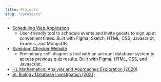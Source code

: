 ```yaml
---
title: Projects
slug: "/projects"
---
```


- [Scheduling Web Application](https://app.qoom.io/~/projects/qoomschedulerSQUc/createevent)
    - User-friendly tool to schedule events and invite guests to sign up at convenient times. Built with Figma, Sketch, HTML, CSS, Javascript, Express, and MongoDB.
- [Symptom Checker Website](https://www.carissatang.com/~/spring2021/cranial-check/index)
    - Preliminary self-diagnosis tool with an account database system to access previous quiz results. Built with Figma, HTML, CSS, and Javascript.
- [HL Mathematics: Analysis and Approaches Exploration (2020)](https://www.carissatang.com/papers/math-ia/Modelling_and_Investigating_the_Properties_of_B-DNA_Double_Helix.html)
- [SL Biology Database Investigation (2021)](https://www.carissatang.com/papers/bio-ia/The_Correlation_Between_the_Incidence_Rate_of_Cutaneous_Malignant_Melanoma_and_the_Incidence_Rate_of_Thyroid_Cancer_in_Eastern_European_Countries.html)